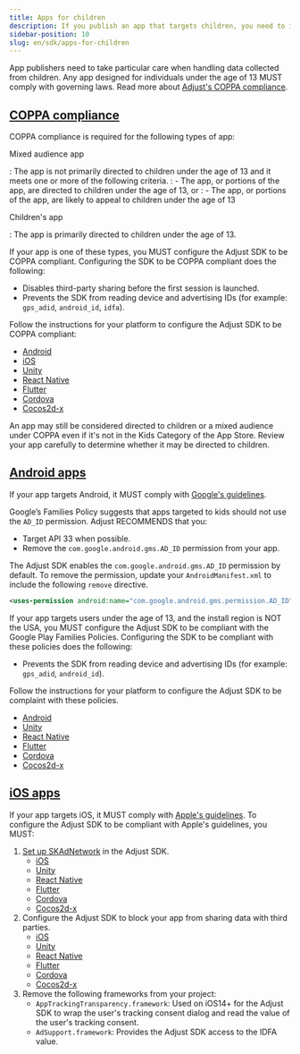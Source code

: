 ```yaml
---
title: Apps for children
description: If you publish an app that targets children, you need to implement the Adjust SDK in a compliant way.
sidebar-position: 10
slug: en/sdk/apps-for-children
---
```


App publishers need to take particular care when handling data collected from children. Any app designed for individuals under the age of 13 MUST comply with governing laws. Read more about [Adjust's COPPA compliance](https://help.adjust.com/en/article/coppa-compliance).

## [COPPA compliance](coppa-compliance)

COPPA compliance is required for the following types of app:

Mixed audience app

: The app is not primarily directed to children under the age of 13 and it meets one or more of the following criteria.
: - The app, or portions of the app, are directed to children under the age of 13, or
: - The app, or portions of the app, are likely to appeal to children under the age of 13

Children's app

: The app is primarily directed to children under the age of 13.

If your app is one of these types, you MUST configure the Adjust SDK to be COPPA compliant. Configuring the SDK to be COPPA compliant does the following:

-  Disables third-party sharing before the first session is launched.
-  Prevents the SDK from reading device and advertising IDs (for example: `gps_adid`, `android_id`, `idfa`).

Follow the instructions for your platform to configure the Adjust SDK to be COPPA compliant:

-  [Android](/en/sdk/android/features/privacy#coppa-compliance)
-  [iOS](/en/sdk/ios/features/privacy#coppa-compliance)
-  [Unity](/en/sdk/unity/features/privacy#coppa-compliance)
-  [React Native](/en/sdk/react-native/features/privacy#coppa-compliance)
-  [Flutter](/en/sdk/flutter/features/privacy#coppa-compliance)
-  [Cordova](/en/sdk/cordova/features/privacy#coppa-compliance)
-  [Cocos2d-x](/en/sdk/cocos2dx/features/privacy#coppa-compliance)

An app may still be considered directed to children or a mixed audience under COPPA even if it's not in the Kids Category of the App Store. Review your app carefully to determine whether it may be directed to children.

## [Android apps](android-apps)

If your app targets Android, it MUST comply with [Google's guidelines](https://support.google.com/googleplay/android-developer/answer/9893335?hl=en&ref_topic=9877766).

Google’s Families Policy suggests that apps targeted to kids should not use the `AD_ID` permission. Adjust RECOMMENDS that you:

-  Target API 33 when possible.
-  Remove the `com.google.android.gms.AD_ID` permission from your app.

The Adjust SDK enables the `com.google.android.gms.AD_ID` permission by default. To remove the permission, update your `AndroidManifest.xml` to include the following `remove` directive.

```xml
<uses-permission android:name="com.google.android.gms.permission.AD_ID" tools:node="remove"/>
```

If your app targets users under the age of 13, and the install region is NOT the USA, you MUST configure the Adjust SDK to be compliant with the Google Play Families Policies. Configuring the SDK to be compliant with these policies does the following:

-  Prevents the SDK from reading device and advertising IDs (for example: `gps_adid`, `android_id`).

Follow the instructions for your platform to configure the Adjust SDK to be complaint with these policies.

-  [Android](/en/sdk/android/features/privacy#play-store-kids-apps)
-  [Unity](/en/sdk/unity/features/privacy#play-store-kids-apps)
-  [React Native](/en/sdk/react-native/features/privacy#play-store-kids-apps)
-  [Flutter](/en/sdk/flutter/features/privacy#play-store-kids-apps)
-  [Cordova](/en/sdk/cordova/features/privacy#play-store-kids-apps)
-  [Cocos2d-x](/en/sdk/cordova/features/privacy#play-store-kids-apps)

## [iOS apps](ios-apps)

If your app targets iOS, it MUST comply with [Apple's guidelines](https://developer.apple.com/news/?id=091202019a). To configure the Adjust SDK to be compliant with Apple's guidelines, you MUST:

1. [Set up SKAdNetwork](https://help.adjust.com/en/article/set-up-skadnetwork-in-the-adjust-sdk) in the Adjust SDK.
   -  [iOS](/en/sdk/ios/features/skad)
   -  [Unity](/en/sdk/ios/features/skad)
   -  [React Native](/en/sdk/react-native/features/skad)
   -  [Flutter](/en/sdk/flutter/features/skad)
   -  [Cordova](/en/sdk/cordova/features/skad)
   -  [Cocos2d-x](/en/sdk/cocos2dx/features/skad)
2. Configure the Adjust SDK to block your app from sharing data with third parties.
   -  [iOS](/en/sdk/ios/features/privacy#update-partner-settings)
   -  [Unity](/en/sdk/unity/features/privacy#update-partner-settings)
   -  [React Native](/en/sdk/react-native/features/privacy#update-partner-settings)
   -  [Flutter](/en/sdk/flutter/features/privacy#update-partner-settings)
   -  [Cordova](/en/sdk/cordova/features/privacy#update-partner-settings)
   -  [Cocos2d-x](/en/sdk/cocos2dx/features/privacy#update-partner-settings)
3. Remove the following frameworks from your project:
   -  `AppTrackingTransparency.framework`: Used on iOS14+ for the Adjust SDK to wrap the user's tracking consent dialog and read the value of the user's tracking consent.
   -  `AdSupport.framework`: Provides the Adjust SDK access to the IDFA value.

